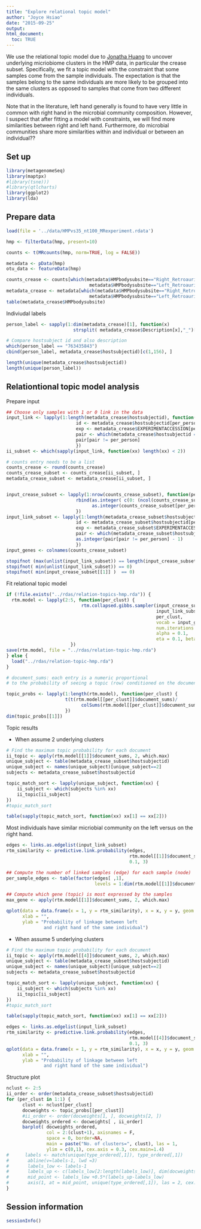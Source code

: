 ```yaml
---
title: "Explore relational topic model"
author: "Joyce Hsiao"
date: "2015-09-25"
output: 
html_document:
  toc: TRUE
---
```


We use the relational topic model due to [Jonatha Huang](relational-topic) to uncover
underlying micriobiome clusters in the HMP data, in particular the crease subset. Specifically, we fit a topic model with the constraint that some samples come from
the sample individuals. The expectation is that the samples belong to the same
individuals are more likely to be grouped into the same clusters as opposed to 
samples that come from two different individuals. 

[relational-topic]: Chang, Jonathan and Blei, David M. Relational Topic Models for Document Networks. Artificial intelligence and statistics. 2009.

Note that in the literature, left hand generally is found to have very little in common
with right hand in the microbial community composition. However, I suspect that after
fitting a model with constraints, we will find more similarities between right and
left hand. Furthermore, do microbial communities share more similarities within 
and individual or between an individual??


## Set up

```r
library(metagenomeSeq)
library(maptpx)
#library(tsne)))
#library(qtlcharts)
library(ggplot2)
library(lda)
```


## Prepare data

```r
load(file = '../data/HMPvs35_nt100_MRexperiment.rdata')

hmp <- filterData(hmp, present=10)

counts <- t(MRcounts(hmp, norm=TRUE, log = FALSE))

metadata <- pData(hmp)
otu_data <- featureData(hmp)

counts_crease <- counts[which(metadata$HMPbodysubsite=="Right_Retroauricular_crease" |
                               metadata$HMPbodysubsite=="Left_Retroauricular_crease"), ]
metadata_crease <- metadata[which(metadata$HMPbodysubsite=="Right_Retroauricular_crease" |
                               metadata$HMPbodysubsite=="Left_Retroauricular_crease"), ]
table(metadata_crease$HMPbodysubsite)
```


Indiviudal labels

```r
person_label <- sapply(1:dim(metadata_crease)[1], function(x)  
                         strsplit( metadata_crease$Description[x],"_")[[1]][8] )

# Compare hostsubject id and also description 
which(person_label == "763435843")
cbind(person_label, metadata_crease$hostsubjectid)[c(1,156), ]

length(unique(metadata_crease$hostsubjectid))
length(unique(person_label))
```

## Relationtional topic model analysis

Prepare input

```r
## Choose only samples with 1 or 0 link in the data 
input_link <- lapply(1:length(metadata_crease$hostsubjectid), function(per_person) {
                          id <- metadata_crease$hostsubjectid[per_person]
                          exp <- metadata_crease$EXPERIMENTACCESSION[per_person]
                          pair <- which(metadata_crease$hostsubjectid == id)
                          pair[pair != per_person]
                          })
ii_subset <- which(sapply(input_link, function(xx) length(xx) < 2))

# counts entry needs to be a list 
counts_crease <- round(counts_crease)
counts_crease_subset <- counts_crease[ii_subset, ]
metadata_crease_subset <- metadata_crease[ii_subset, ]


input_crease_subset <- lapply(1:nrow(counts_crease_subset), function(per_person) {
                          rbind(as.integer( c(0: (ncol(counts_crease_subset) - 1 ) ) ),
                                as.integer(counts_crease_subset[per_person, ] ) ) 
                          })
input_link_subset <- lapply(1:length(metadata_crease_subset$hostsubjectid), function(per_person) {
                          id <- metadata_crease_subset$hostsubjectid[per_person]
                          exp <- metadata_crease_subset$EXPERIMENTACCESSION[per_person]
                          pair <- which(metadata_crease_subset$hostsubjectid == id)
                          as.integer(pair[pair != per_person] - 1)
                          })
input_genes <- colnames(counts_crease_subset)

stopifnot (max(unlist(input_link_subset)) == length(input_crease_subset) - 1)
stopifnot( min(unlist(input_link_subset)) == 0)
stopifnot( min(input_crease_subset[[1]] )  == 0)
```

Fit relational topic model

```r
if (!file.exists("../rdas/relation-topics-hmp.rda")) {
  rtm.model <- lapply(2:5, function(per_clust) {
                            rtm.collapsed.gibbs.sampler(input_crease_subset,
                                                        input_link_subset,
                                                        per_clust,
                                                        vocab = input_genes,
                                                        num.iterations = 35,
                                                        alpha = 0.1, 
                                                        eta = 0.1, beta = 3)
                        })
save(rtm.model, file = "../rdas/relation-topic-hmp.rda")
} else {
  load("../rdas/relation-topic-hmp.rda")  
}
```

```r
# document_sums: each entry is a numeric proportional
# to the probability of seeing a topic (row) conditioned on the document column

topic_probs <- lapply(1:length(rtm.model), function(per_clust) {
                      t(t(rtm.model[[per_clust]]$document_sums)/
                            colSums(rtm.model[[per_clust]]$document_sums))
                      })
dim(topic_probs[[1]])
```

Topic results

* When assume 2 underlying clusters

```r
# Find the maximum topic probability for each document
ii_topic <- apply(rtm.model[[1]]$document_sums, 2, which.max)
unique_subject <- table(metadata_crease_subset$hostsubjectid) 
unique_subject <- names(unique_subject)[unique_subject==2]
subjects <- metadata_crease_subset$hostsubjectid

topic_match_sort <- lapply(unique_subject, function(xx) {
    ii_subject <- which(subjects %in% xx)
    ii_topic[ii_subject]
})
#topic_match_sort

table(sapply(topic_match_sort, function(xx) xx[1] == xx[2]))
```

Most individuals have similar micriobial community on the left versus
on the right hand. 


```r
edges <- links.as.edgelist(input_link_subset)
rtm_similarity <- predictive.link.probability(edges,
                                              rtm.model[[1]]$document_sums,
                                              0.1, 3)

## Compute the number of linked samples (edge) for each sample (node)
per_sample_edges <- table(factor(edges[ ,1],
                                 levels = 1:dim(rtm.model[[1]]$document_sums)[2]) )

## Compute which gene (topic) is most expressed by the samples
max_gene <- apply(rtm.model[[1]]$document_sums, 2, which.max)

qplot(data = data.frame(x = 1, y = rtm_similarity), x = x, y = y, geom = "boxplot",
      xlab = "", 
      ylab = "Probability of linkage between left 
              and right hand of the same individual")

```



* When assume 5 underlying clusters

```r
# Find the maximum topic probability for each document
ii_topic <- apply(rtm.model[[4]]$document_sums, 2, which.max)
unique_subject <- table(metadata_crease_subset$hostsubjectid) 
unique_subject <- names(unique_subject)[unique_subject==2]
subjects <- metadata_crease_subset$hostsubjectid

topic_match_sort <- lapply(unique_subject, function(xx) {
    ii_subject <- which(subjects %in% xx)
    ii_topic[ii_subject]
})
#topic_match_sort

table(sapply(topic_match_sort, function(xx) xx[1] == xx[2]))

edges <- links.as.edgelist(input_link_subset)
rtm_similarity <- predictive.link.probability(edges,
                                              rtm.model[[4]]$document_sums,
                                              0.1, 3)
qplot(data = data.frame(x = 1, y = rtm_similarity), x = x, y = y, geom = "boxplot",
      xlab = "", 
      ylab = "Probability of linkage between left 
              and right hand of the same individual")
```



Structure plot

```r
nclust <- 2:5
ii_order <- order(metadata_crease_subset$hostsubjectid)
for (per_clust in 1:1) {
      clust <- nclust[per_clust]
      docweights <- topic_probs[[per_clust]]
      #ii_order <- order(docweights[1, ], docweights[2, ])
      docweights_ordered <- docweights[ , ii_order]
      barplot( docweights_ordered, 
               col = 2:(clust+1), axisnames = F,
               space = 0, border=NA,
               main = paste("No. of clusters=", clust), las = 1,
               ylim = c(0,1), cex.axis = 0.3, cex.main=1.4)
#      labels <- match(unique(type_ordered[,1]), type_ordered[,1])
#       abline(v=labels-1, lwd =3)
#       labels_low <- labels-1
#       labels_up <- c(labels_low[2:length(labels_low)], dim(docweights_ordered)[1])
#       mid_point <- labels_low +0.5*(labels_up-labels_low)
#       axis(1, at = mid_point, unique(type_ordered[,1]), las = 2, cex.axis=0.3)
}
```



## Session information

```r
sessionInfo()
```